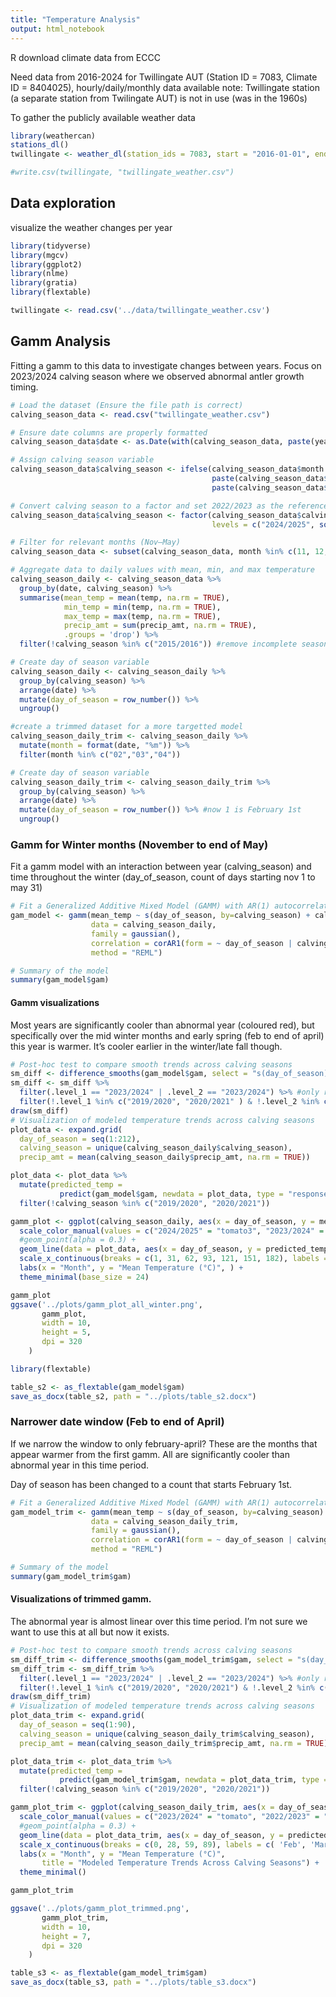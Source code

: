 ```yaml
---
title: "Temperature Analysis"
output: html_notebook
---
```


R download climate data from ECCC

Need data from 2016-2024 for Twillingate AUT (Station ID = 7083, Climate ID = 8404025), hourly/daily/monthly data available
note: Twillingate station (a separate station from Twilingate AUT) is not in use (was in the 1960s)

To gather the publicly available weather data
```r
library(weathercan)
stations_dl()
twillingate <- weather_dl(station_ids = 7083, start = "2016-01-01", end = "2025-06-15")

#write.csv(twillingate, "twillingate_weather.csv")
```


## Data exploration
visualize the weather changes per year
```r
library(tidyverse)
library(mgcv)
library(ggplot2)
library(nlme)
library(gratia)
library(flextable)

twillingate <- read.csv('../data/twillingate_weather.csv')
```


## Gamm Analysis
Fitting a gamm to this data to investigate changes between years. Focus on 2023/2024 calving season where we observed abnormal antler growth timing.

```r
# Load the dataset (Ensure the file path is correct)
calving_season_data <- read.csv("twillingate_weather.csv")

# Ensure date columns are properly formatted
calving_season_data$date <- as.Date(with(calving_season_data, paste(year, month, day, sep="-")), "%Y-%m-%d")

# Assign calving season variable
calving_season_data$calving_season <- ifelse(calving_season_data$month >= 11,
                                             paste(calving_season_data$year, calving_season_data$year + 1, sep="/"),
                                             paste(calving_season_data$year - 1, calving_season_data$year, sep="/"))

# Convert calving season to a factor and set 2022/2023 as the reference level
calving_season_data$calving_season <- factor(calving_season_data$calving_season, 
                                             levels = c("2024/2025", sort(unique(calving_season_data$calving_season[calving_season_data$calving_season != "2024/2025"]), decreasing = T)))

# Filter for relevant months (Nov–May)
calving_season_data <- subset(calving_season_data, month %in% c(11, 12, 1, 2, 3, 4, 5))

# Aggregate data to daily values with mean, min, and max temperature
calving_season_daily <- calving_season_data %>%
  group_by(date, calving_season) %>%
  summarise(mean_temp = mean(temp, na.rm = TRUE),
            min_temp = min(temp, na.rm = TRUE),
            max_temp = max(temp, na.rm = TRUE),
            precip_amt = sum(precip_amt, na.rm = TRUE),
            .groups = 'drop') %>% 
  filter(!calving_season %in% c("2015/2016")) #remove incomplete seasons

# Create day of season variable
calving_season_daily <- calving_season_daily %>%
  group_by(calving_season) %>%
  arrange(date) %>%
  mutate(day_of_season = row_number()) %>%
  ungroup()

#create a trimmed dataset for a more targetted model
calving_season_daily_trim <- calving_season_daily %>% 
  mutate(month = format(date, "%m")) %>% 
  filter(month %in% c("02","03","04"))  

# Create day of season variable
calving_season_daily_trim <- calving_season_daily_trim %>%
  group_by(calving_season) %>%
  arrange(date) %>%
  mutate(day_of_season = row_number()) %>% #now 1 is February 1st
  ungroup()

```

### Gamm for Winter months (November to end of May)
Fit a gamm model with an interaction between year (calving_season) and time throughout the winter (day_of_season, count of days starting nov 1 to may 31)
```r
# Fit a Generalized Additive Mixed Model (GAMM) with AR(1) autocorrelation within calving season
gam_model <- gamm(mean_temp ~ s(day_of_season, by=calving_season) + calving_season, 
                  data = calving_season_daily, 
                  family = gaussian(), 
                  correlation = corAR1(form = ~ day_of_season | calving_season), 
                  method = "REML")

# Summary of the model
summary(gam_model$gam)
```

#### Gamm visualizations

Most years are significantly cooler than abnormal year (coloured red), but specifically over the mid winter months and early spring (feb to end of april) this year is warmer. It's cooler earlier in the winter/late fall though.
```r
# Post-hoc test to compare smooth trends across calving seasons
sm_diff <- difference_smooths(gam_model$gam, select = "s(day_of_season)", ci = 0.95)
sm_diff <- sm_diff %>% 
  filter(.level_1 == "2023/2024" | .level_2 == "2023/2024") %>% #only relevant comparisons
  filter(!.level_1 %in% c("2019/2020", "2020/2021" ) & !.level_2 %in% c("2019/2020", "2020/2021")) #maybe colour code the years as sig or not?
draw(sm_diff)
# Visualization of modeled temperature trends across calving seasons
plot_data <- expand.grid(
  day_of_season = seq(1:212),
  calving_season = unique(calving_season_daily$calving_season),
  precip_amt = mean(calving_season_daily$precip_amt, na.rm = TRUE))

plot_data <- plot_data %>% 
  mutate(predicted_temp = 
           predict(gam_model$gam, newdata = plot_data, type = "response")) %>% 
  filter(!calving_season %in% c("2019/2020", "2020/2021"))

gamm_plot <- ggplot(calving_season_daily, aes(x = day_of_season, y = mean_temp, color = calving_season)) +
  scale_color_manual(values = c("2024/2025" = "tomato3", "2023/2024" = "tomato", "2022/2023" = "royalblue3", "2021/2022" = "dodgerblue3", "2018/2019" = "cornflowerblue", "2017/2018" = "skyblue2", "2016/2017" = "lightblue2"),  name = "Calving Season") +
  #geom_point(alpha = 0.3) +
  geom_line(data = plot_data, aes(x = day_of_season, y = predicted_temp), size = 1) +
  scale_x_continuous(breaks = c(1, 31, 62, 93, 121, 151, 182), labels = c('N', 'D', 'J', 'F', 'M', 'A', 'M')) +
  labs(x = "Month", y = "Mean Temperature (°C)", ) +
  theme_minimal(base_size = 24)

gamm_plot
ggsave('../plots/gamm_plot_all_winter.png',
       gamm_plot,
       width = 10,
       height = 5,
       dpi = 320
    )

```


```r
library(flextable)

table_s2 <- as_flextable(gam_model$gam)
save_as_docx(table_s2, path = "../plots/table_s2.docx")
```

### Narrower date window (Feb to end of April)
If we narrow the window to only february-april? These are the months that appear warmer from the first gamm.
All are significantly cooler than abnormal year in this time period.

Day of season has been changed to a count that starts February 1st.
```r
# Fit a Generalized Additive Mixed Model (GAMM) with AR(1) autocorrelation within calving season
gam_model_trim <- gamm(mean_temp ~ s(day_of_season, by=calving_season) + calving_season, 
                  data = calving_season_daily_trim, 
                  family = gaussian(), 
                  correlation = corAR1(form = ~ day_of_season | calving_season), 
                  method = "REML")

# Summary of the model
summary(gam_model_trim$gam)
```


#### Visualizations of trimmed gamm. 
The abnormal year is almost linear over this time period. I'm not sure we want to use this at all but now it exists.
```r
# Post-hoc test to compare smooth trends across calving seasons
sm_diff_trim <- difference_smooths(gam_model_trim$gam, select = "s(day_of_season)", ci = 0.95)
sm_diff_trim <- sm_diff_trim %>% 
  filter(.level_1 == "2023/2024" | .level_2 == "2023/2024") %>% #only relevant comparisons
  filter(!.level_1 %in% c("2019/2020", "2020/2021") & !.level_2 %in% c("2019/2020", "2020/2021")) #maybe colour code the years as sig or not?
draw(sm_diff_trim)
# Visualization of modeled temperature trends across calving seasons
plot_data_trim <- expand.grid(
  day_of_season = seq(1:90),
  calving_season = unique(calving_season_daily_trim$calving_season),
  precip_amt = mean(calving_season_daily_trim$precip_amt, na.rm = TRUE))

plot_data_trim <- plot_data_trim %>% 
  mutate(predicted_temp = 
           predict(gam_model_trim$gam, newdata = plot_data_trim, type = "response")) %>% 
  filter(!calving_season %in% c("2019/2020", "2020/2021"))

gamm_plot_trim <- ggplot(calving_season_daily_trim, aes(x = day_of_season, y = mean_temp, color = calving_season)) +
  scale_color_manual(values = c("2023/2024" = "tomato", "2022/2023" = "royalblue3", "2021/2022" = "dodgerblue3", "2018/2019" = "cornflowerblue", "2017/2018" = "skyblue2", "2016/2017" = "lightblue2")) +
  #geom_point(alpha = 0.3) +
  geom_line(data = plot_data_trim, aes(x = day_of_season, y = predicted_temp), size = 1) +
  scale_x_continuous(breaks = c(0, 28, 59, 89), labels = c( 'Feb', 'Mar', 'Apr', 'May')) +
  labs(x = "Month", y = "Mean Temperature (°C)",
       title = "Modeled Temperature Trends Across Calving Seasons") +
  theme_minimal()

gamm_plot_trim

ggsave('../plots/gamm_plot_trimmed.png',
       gamm_plot_trim,
       width = 10,
       height = 7,
       dpi = 320
    )
```

```r

table_s3 <- as_flextable(gam_model_trim$gam)
save_as_docx(table_s3, path = "../plots/table_s3.docx")
```

